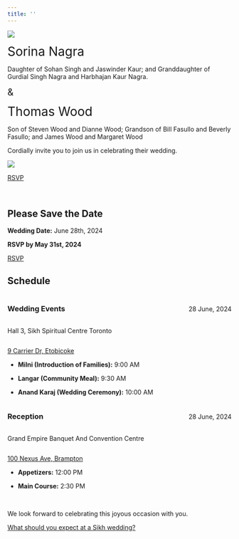 ```yaml
---
title: ''
---
```


::: invite-card
![](img/line-top.png){style="max-width:50%" class="center"}

[Sorina Nagra]{style="font-family: 'Brush Script MT', cursive, var(--bs-body-font-family); font-size: 2em;"}

Daughter of Sohan Singh and Jaswinder Kaur; and Granddaughter of Gurdial Singh Nagra and Harbhajan Kaur Nagra.

[&]{style="font-family: 'Brush Script MT', cursive, var(--bs-body-font-family); font-size: 1.5em;"}

[Thomas Wood]{style="font-family: 'Brush Script MT', cursive, var(--bs-body-font-family); font-size: 2em;"}

Son of Steven Wood and Dianne Wood; Grandson of Bill Fasullo and Beverly Fasullo; and James Wood and Margaret Wood

Cordially invite you to join us in celebrating their wedding.

![](img/line-bottom.png){style="max-width:50%" class="center"}
:::

[RSVP](rsvp.html){.btn .btn-outline-primary .btn role="button"}

<br>

## Please Save the Date


**Wedding Date:** June 28th, 2024

**RSVP by May 31st, 2024** 

[RSVP](rsvp.html){.btn .btn-outline-primary .btn role="button"}

## Schedule

<div class="timeline-heading">
<div style="display:flex; justify-content:space-between; align-items:baseline;">
<h3>Wedding Events</h3>                           
<span>28 June, 2024</span>
</div>
</div>

<div class="timeline-body">
<div style="display:flex; justify-content:space-between; align-items:baseline;">
Hall 3, Sikh Spiritual Centre Toronto
</div>

[9 Carrier Dr, Etobicoke](https://maps.app.goo.gl/rHNutTc8LW6pfikA8){target="_blank"}

-   **Milni (Introduction of Families):** 9:00 AM

-   **Langar (Community Meal):** 9:30 AM

-   **Anand Karaj (Wedding Ceremony):** 10:00 AM


</div>
<div class="timeline-heading">
<div style="display:flex; justify-content:space-between; align-items:baseline;">
<h3>Reception</h3>                             
<span>28 June, 2024</span>
</div>
</div>

<div class="timeline-body">
<div style="display:flex; justify-content:space-between; align-items:baseline;">
Grand Empire Banquet And Convention Centre
</div>

[100 Nexus Ave, Brampton](https://maps.app.goo.gl/SBVmV5BUPJidFjDA8){target="_blank"}

-   **Appetizers:** 12:00 PM

-   **Main Course:** 2:30 PM
</div>
<br>

We look forward to celebrating this joyous occasion with you.

[What should you expect at a Sikh wedding?](about.html){.btn .btn-outline-primary .btn role="button"}

